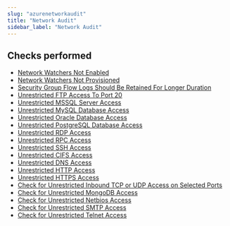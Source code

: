```yaml
---
slug: "azurenetworkaudit"
title: "Network Audit"
sidebar_label: "Network Audit"
---
```


## Checks performed

- [Network Watchers Not Enabled](azurenetworkaudit/rules/azure_audit_networksecurity_network_watchers_not_enabled) 
- [Network Watchers Not Provisioned](azurenetworkaudit/rules/azure_audit_networksecurity_network_watchers_not_provisioned) 
- [Security Group Flow Logs Should Be Retained For Longer Duration](azurenetworkaudit/rules/azure_audit_networksecurity_security_group_flow_logs_with_short_retention) 
- [Unrestricted FTP Access To Port 20](azurenetworkaudit/rules/azure_audit_networksecurity_security_group_unrestricted_ftp_access) 
- [Unrestricted MSSQL Server Access](azurenetworkaudit/rules/azure_audit_networksecurity_security_group_unrestricted_mssql_server_access) 
- [Unrestricted MySQL Database Access](azurenetworkaudit/rules/azure_audit_networksecurity_security_group_unrestricted_mysql_database_access) 
- [Unrestricted Oracle Database Access](azurenetworkaudit/rules/azure_audit_networksecurity_security_group_unrestricted_oracle_database_access) 
- [Unrestricted PostgreSQL Database Access](azurenetworkaudit/rules/azure_audit_networksecurity_security_group_unrestricted_postgresql_database_access) 
- [Unrestricted RDP Access](azurenetworkaudit/rules/azure_audit_networksecurity_security_group_unrestricted_rdp_access) 
- [Unrestricted RPC Access](azurenetworkaudit/rules/azure_audit_networksecurity_security_group_unrestricted_rpc_access) 
- [Unrestricted SSH Access](azurenetworkaudit/rules/azure_audit_networksecurity_security_group_unrestricted_ssh_access) 
- [Unrestricted CIFS Access](azurenetworkaudit/rules/azure_audit_networksecurity_security_group_unrestricted_cifs_access) 
- [Unrestricted DNS Access](azurenetworkaudit/rules/azure_audit_networksecurity_security_group_unrestricted_dns_access) 
- [Unrestricted HTTP Access](azurenetworkaudit/rules/azure_audit_networksecurity_security_group_unrestricted_http_access) 
- [Unrestricted HTTPS Access](azurenetworkaudit/rules/azure_audit_networksecurity_security_group_unrestricted_https_access) 
- [Check for Unrestricted Inbound TCP or UDP Access on Selected Ports](azurenetworkaudit/rules/azure_audit_networksecurity_security_group_unrestricted_tcp_udp_selected_port) 
- [Check for Unrestricted MongoDB Access](azurenetworkaudit/rules/azure_audit_networksecurity_security_group_unrestricted_mongo_db_access) 
- [Check for Unrestricted Netbios Access](azurenetworkaudit/rules/azure_audit_networksecurity_security_group_unrestricted_netbios_access) 
- [Check for Unrestricted SMTP Access](azurenetworkaudit/rules/azure_audit_networksecurity_security_group_unrestricted_smtp_access) 
- [Check for Unrestricted Telnet Access](azurenetworkaudit/rules/azure_audit_networksecurity_security_group_unrestricted_telnet_access) 

